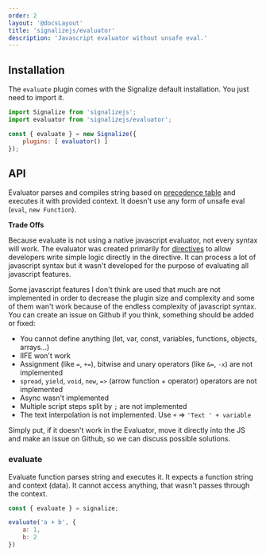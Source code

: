 ```yaml
---
order: 2
layout: '@docsLayout'
title: 'signalizejs/evaluator'
description: 'Javascript evaluator without unsafe eval.'
---
```



## Installation
The `evaluate` plugin comes with the Signalize default installation. You just need to import it.
```js
import Signalize from 'signalizejs';
import evaluator from 'signalizejs/evaluator';

const { evaluate } = new Signalize({
	plugins: [ evaluator() ]
});
```

## API
Evaluator parses and compiles string based on [precedence table](https://developer.mozilla.org/en-US/docs/Web/JavaScript/Reference/Operators/Operator_precedence) and executes it with provided context.
It doesn't use any form of unsafe eval (`eval`, `new Function`).

**Trade Offs**

Because evaluate is not using a native javascript evaluator, not every syntax will work.
The evaluator was created primarily for [directives](/plugins/signalizejs-directives) to allow developers write simple logic directly in the directive.
It can process a lot of javascript syntax but it wasn't developed for the purpose of evaluating all javascript features.

Some javascript features I don't think are used that much are not implemented in order to decrease the plugin size and complexity and some of them wan't work because of the endless complexity of javascript syntax. You can create an issue on Github if you think, something should be added or fixed:
- You cannot define anything (let, var, const, variables, functions, objects, arrays...)
- IIFE won't work
- Assignment (like `=`, `+=`), bitwise and unary operators (like `&=`, `-x`) are not implemented
- `spread`, `yield`, `void`, `new`, `=>` (arrow function + operator) operators are not implemented
- Async wasn't implemented
- Multiple script steps split by `;` are not implemented
- The text interpolation is not implemented. Use `+` => `'Text ' + variable`

Simply put, if it doesn't work in the Evaluator, move it directly into the JS and make an issue on Github, so we can discuss possible solutions.

### evaluate
Evaluate function parses string and executes it.
It expects a function string and context (data). It cannot access anything, that wasn't passes through the context.

```js
const { evaluate } = signalize;

evaluate('a + b', {
	a: 1,
	b: 2
})
```
